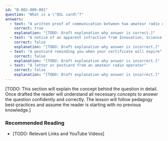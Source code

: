 ```yaml
---
id: "B-002-009-001"
question: "What is a \"QSL card\"?"
answers:
  - text: "A written proof of communication between two amateur radio operators"
    correct: true
    explanation: "[TODO: Draft explanation why answer is correct.]"
  - text: "A notice of an apparent infraction from Innovation, Science and Economic Development Canada"
    correct: false
    explanation: "[TODO: Draft explanation why answer is incorrect.]"
  - text: "A postcard reminding you when your certificate will expire"
    correct: false
    explanation: "[TODO: Draft explanation why answer is incorrect.]"
  - text: "A letter or postcard from an amateur radio operator"
    correct: false
    explanation: "[TODO: Draft explanation why answer is incorrect.]"
---
```


[TODO: This section will explain the concept behind the question in detail. Once drafted the reader will understand all necessary concepts to answer the question confidently and correctly. The lesson will follow pedagogy best-practices and assume the reader is starting with no previous knowledge.]

### Recommended Reading

- [TODO: Relevant Links and YouTube Videos]
